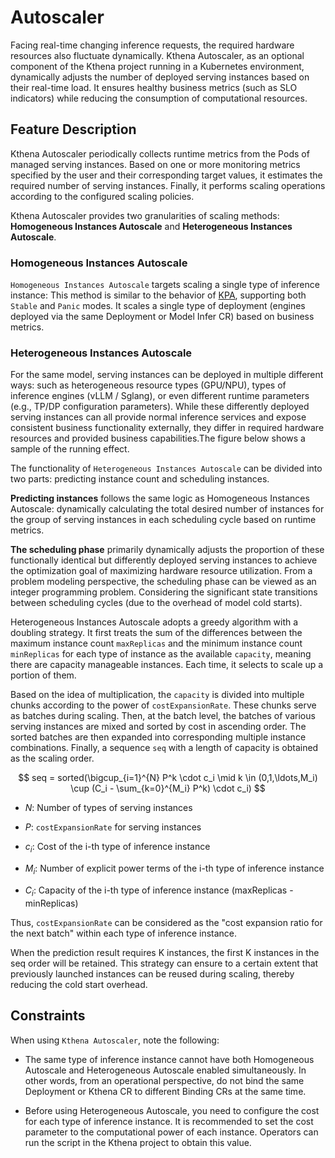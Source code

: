 
# Autoscaler

Facing real-time changing inference requests, the required hardware resources also fluctuate dynamically. Kthena Autoscaler, as an optional component of the Kthena project running in a Kubernetes environment, dynamically adjusts the number of deployed serving instances based on their real-time load. It ensures healthy business metrics (such as SLO indicators) while reducing the consumption of computational resources.

## Feature Description

Kthena Autoscaler periodically collects runtime metrics from the Pods of managed serving instances. Based on one or more monitoring metrics specified by the user and their corresponding target values, it estimates the required number of serving instances. Finally, it performs scaling operations according to the configured scaling policies.

<div style={{ textAlign: 'center' }}>
  <LightboxImage src={architectureAutoscaler} alt="architecture-autoscaler"></LightboxImage>
</div>

Kthena Autoscaler provides two granularities of scaling methods: **Homogeneous Instances Autoscale** and **Heterogeneous Instances Autoscale**.

### Homogeneous Instances Autoscale

`Homogeneous Instances Autoscale` targets scaling a single type of inference instance: This method is similar to the behavior of [KPA](https://knative.dev/docs/serving/autoscaling/kpa-specific/), supporting both `Stable` and `Panic` modes. It scales a single type of deployment (engines deployed via the same Deployment or Model Infer CR) based on business metrics.

### Heterogeneous Instances Autoscale

For the same model, serving instances can be deployed in multiple different ways: such as heterogeneous resource types (GPU/NPU), types of inference engines (vLLM / Sglang), or even different runtime parameters (e.g., TP/DP configuration parameters). While these differently deployed serving instances can all provide normal inference services and expose consistent business functionality externally, they differ in required hardware resources and provided business capabilities.The figure below shows a sample of the running effect.

<LightboxImage src={architectureAutoscalerOptimizeExample} alt="architecture-autoscaler-optimize-example"></LightboxImage>

The functionality of `Heterogeneous Instances Autoscale` can be divided into two parts: predicting instance count and scheduling instances.

**Predicting instances** follows the same logic as Homogeneous Instances Autoscale: dynamically calculating the total desired number of instances for the group of serving instances in each scheduling cycle based on runtime metrics.

**The scheduling phase** primarily dynamically adjusts the proportion of these functionally identical but differently deployed serving instances to achieve the optimization goal of maximizing hardware resource utilization. From a problem modeling perspective, the scheduling phase can be viewed as an integer programming problem. Considering the significant state transitions between scheduling cycles (due to the overhead of model cold starts).

Heterogeneous Instances Autoscale adopts a greedy algorithm with a doubling strategy. It first treats the sum of the differences between the maximum instance count `maxReplicas` and the minimum instance count `minReplicas` for each type of instance as the available `capacity`, meaning there are capacity manageable instances. Each time, it selects to scale up a portion of them.

Based on the idea of multiplication, the `capacity` is divided into multiple chunks according to the power of `costExpansionRate`. These chunks serve as batches during scaling. Then, at the batch level, the batches of various serving instances are mixed and sorted by cost in ascending order. The sorted batches are then expanded into corresponding multiple instance combinations. Finally, a sequence `seq` with a length of capacity is obtained as the scaling order.

$$
seq = sorted(\bigcup_{i=1}^{N} P^k \cdot c_i \mid k \in (0,1,\ldots,M_i) \cup (C_i - \sum_{k=0}^{M_i} P^k) \cdot c_i)
$$

- $N$: Number of types of serving instances

- $P$: `costExpansionRate` for serving instances

- $c_i$: Cost of the i-th type of inference instance

- $M_i$: Number of explicit power terms of the i-th type of inference instance

- $C_i$: Capacity of the i-th type of inference instance (maxReplicas - minReplicas)

Thus, `costExpansionRate` can be considered as the "cost expansion ratio for the next batch" within each type of inference instance.

When the prediction result requires K instances, the first K instances in the seq order will be retained. This strategy can ensure to a certain extent that previously launched instances can be reused during scaling, thereby reducing the cold start overhead.


## Constraints

When using `Kthena Autoscaler`, note the following:

- The same type of inference instance cannot have both Homogeneous Autoscale and Heterogeneous Autoscale enabled simultaneously. In other words, from an operational perspective, do not bind the same Deployment or Kthena CR to different Binding CRs at the same time.

- Before using Heterogeneous Autoscale, you need to configure the cost for each type of inference instance. It is recommended to set the cost parameter to the computational power of each instance. Operators can run the script in the Kthena project to obtain this value.
